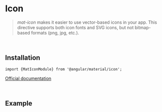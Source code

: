 

<Meta title="Components/icon/Overview" />

# Icon

> *mat-icon* makes it easier to use vector-based icons in your app. This directive supports both icon fonts and SVG icons, but not bitmap-based formats (png, jpg, etc.).

<br/>

## Installation

`import {MatIconModule} from '@angular/material/icon';`

[Official documentation](https://material.angular.io/components/icon/overview)

<br/>

## Example

<Canvas>
<Story id="components-icon--basic-usage"></Story>
</Canvas>

